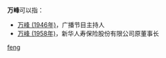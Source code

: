 '''万峰'''可以指：
* [[万峰_(1946年)|万峰 (1946年)]]，广播节目主持人
* [[万峰_(1958年)|万峰 (1958年)]]，新华人寿保险股份有限公司原董事长

{{disambig}}

[[Category:二字万姓人名消歧义|feng]]